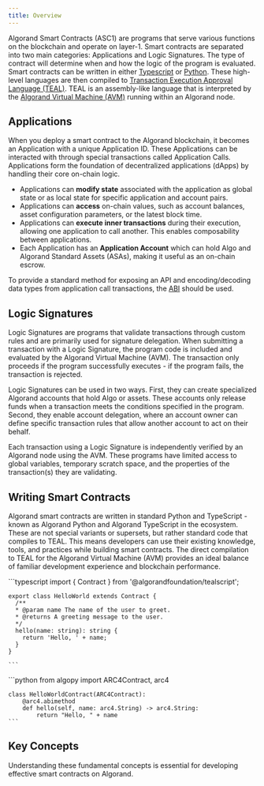 ```yaml
---
title: Overview
---
```



Algorand Smart Contracts (ASC1) are programs that serve various functions on the blockchain and operate on layer-1. Smart contracts are separated into two main categories: Applications and Logic Signatures.
The type of contract will determine when and how the logic of the program is evaluated. Smart contracts can be written in either [Typescript](/concepts/smart-contracts/languages/typescript) or [Python](/concepts/smart-contracts/languages/python). These high-level languages are then compiled to [Transaction Execution Approval Language (TEAL)](/concepts/smart-contracts/languages/teal). TEAL is an assembly-like language that is interpreted by the [Algorand Virtual Machine (AVM)](/concepts/smart-contracts/avm) running within an Algorand node.

## Applications

When you deploy a smart contract to the Algorand blockchain, it becomes an Application with a unique Application ID. These Applications can be interacted with through special transactions called Application Calls. Applications form the foundation of decentralized applications (dApps) by handling their core on-chain logic.

- Applications can **modify state** associated with the application as global state or as local state for specific application and account pairs.
- Applications can **access** on-chain values, such as account balances, asset configuration parameters, or the latest block time.
- Applications can **execute inner transactions** during their execution, allowing one application to call another. This enables composability between applications.
- Each Application has an **Application Account** which can hold Algo and Algorand Standard Assets (ASAs), making it useful as an on-chain escrow.

To provide a standard method for exposing an API and encoding/decoding data types from application call transactions, the [ABI](/concepts/smart-contracts/abi) should be used.

<LinkCard
  title='Learn more about Applications'
  description='Learn how to build and deploy Algorand smart contracts'
  href='/concepts/smart-contracts/apps'
/>

## Logic Signatures

Logic Signatures are programs that validate transactions through custom rules and are primarily used for signature delegation. When submitting a transaction with a Logic Signature, the program code is included and evaluated by the Algorand Virtual Machine (AVM). The transaction only proceeds if the program successfully executes - if the program fails, the transaction is rejected.

Logic Signatures can be used in two ways. First, they can create specialized Algorand accounts that hold Algo or assets. These accounts only release funds when a transaction meets the conditions specified in the program. Second, they enable account delegation, where an account owner can define specific transaction rules that allow another account to act on their behalf.

Each transaction using a Logic Signature is independently verified by an Algorand node using the AVM. These programs have limited access to global variables, temporary scratch space, and the properties of the transaction(s) they are validating.

<LinkCard
  title='Learn more about Logic Signatures'
  description='Learn how to create and use Logic Signatures for transaction validation and account delegation'
  href='/concepts/smart-contracts/logic-sigs'
/>

## Writing Smart Contracts

Algorand smart contracts are written in standard Python and TypeScript - known as Algorand Python and Algorand TypeScript in the ecosystem. These are not special variants or supersets, but rather standard code that compiles to TEAL. This means developers can use their existing knowledge, tools, and practices while building smart contracts. The direct compilation to TEAL for the Algorand Virtual Machine (AVM) provides an ideal balance of familiar development experience and blockchain performance.

<Tabs syncKey='lang'>
  <TabItem label='Algorand TypeScript' icon='seti:typescript'>
    ```typescript
    import { Contract } from '@algorandfoundation/tealscript';

    export class HelloWorld extends Contract {
      /**
      * @param name The name of the user to greet.
      * @returns A greeting message to the user.
      */
      hello(name: string): string {
        return 'Hello, ' + name;
      }
    }

    ```

  </TabItem>
  <TabItem label='Algorand Python' icon='seti:python'>
    ```python
    from algopy import ARC4Contract, arc4

    class HelloWorldContract(ARC4Contract):
        @arc4.abimethod
        def hello(self, name: arc4.String) -> arc4.String:
            return "Hello, " + name
    ```

  </TabItem>
</Tabs>

## Key Concepts

Understanding these fundamental concepts is essential for developing effective smart contracts on Algorand.

<CardGrid>
<LinkCard
  title='Algorand Virtual Machine (AVM)'
  description='The runtime environment that executes TEAL code. Understanding AVM versions, opcodes, and constraints is crucial for advanced contract design.'
  href='/concepts/smart-contracts/avm'
/>

<LinkCard
  title='Inner Transactions'
  description='Enable an application to submit sub-transactions on behalf of its account—creating or transferring assets, calling other applications, etc.'
  href='/concepts/smart-contracts/inner-txn'
/>

<LinkCard
  title='Resource Usage / Opcodes'
  description='Each opcode and AVM operation has a cost, tracked during execution. Exceeding cost limits leads to failure. This ensures transactions complete quickly, preventing denial-of-service.'
  href='/concepts/smart-contracts/resource-usage'
/>

<LinkCard
  title='Constraints'
  description='Smart contract logic is limited by features like maximum TEAL program size, global/local state keys, box storage, etc. These constraints keep on-chain execution efficient and stable.'
  href='/concepts/smart-contracts/costs-constraints'
/>
</CardGrid>
